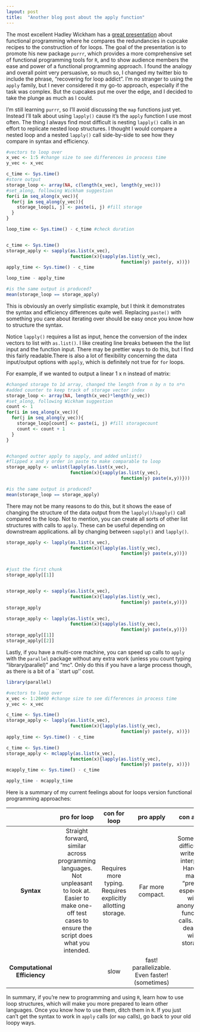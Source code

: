 ```yaml
---
layout: post
title:  "Another blog post about the apply function"
---
```


The most excellent Hadley Wickham has a [great presentation](https://www.youtube.com/watch?v=GyNqlOjhPCQ) about functional 
programming where he compares the redundancies in cupcake recipes to the 
construction of for loops. The goal of the presentation is to promote his
new package `purrr`, which provides a more comprehensive set of functional
programming tools for `R`, and to show audience members the ease and power of a
functional programming approach. I found the analogy and overall point very 
persuasive, so much so, I changed my twitter bio to include the phrase, 
"recovering for loop addict". I'm no stranger to using the `apply` family, but I
never considered it my go-to approach, especially if the task was complex. But
the cupcakes put me over the edge, and I decided to take the plunge as much as 
I could.


I'm still learning `purrr`, so I'll avoid discussing the `map` functions just 
yet. Instead I'll talk about using `lapply()` cause it's the `apply` function I 
use most often. The thing I always find most difficult is nesting `lapply()` 
calls in an effort to replicate nested loop structures. I thought I would
compare a nested loop and a nested `lapply()` call side-by-side to see how they
compare in syntax and efficiency.

```r
#vectors to loop over
x_vec <- 1:5 #change size to see differences in process time
y_vec <- x_vec

c_time <- Sys.time()
#store output
storage_loop <- array(NA, c(length(x_vec), length(y_vec)))
#set_along, following Wickham suggestion
for(i in seq_along(x_vec)){
  for(j in seq_along(y_vec)){
    storage_loop[i, j] <- paste(i, j) #fill storage
  }
}

loop_time <- Sys.time() - c_time #check duration


c_time <- Sys.time()
storage_apply <- sapply(as.list(x_vec), 
                        function(x){sapply(as.list(y_vec),
                                           function(y) paste(y, x))})
apply_time <- Sys.time() - c_time

loop_time - apply_time

#is the same output is produced?
mean(storage_loop == storage_apply)

```

This is obviously an overly simplistic example, but I think it demonstrates the 
syntax and efficiency differences quite well. Replacing `paste()` with something 
you care about iterating over should be easy once you know how to structure the 
syntax.

Notice `lapply()` requires a list as input, hence the conversion of the index 
vectors to list with `as.list()`. I like creating line breaks between the the 
list input and the function input. There may be prettier ways to do this, but I 
find this fairly readable.There is also a lot of flexibility concerning the data 
input/output options with `apply`, which is  definitely not true for `for` loops.

For example, if we wanted to output a linear 1 x n instead of matrix:
```r

#changed storage to 1d array, changed the length from n by n to n*n
#added counter to keep track of storage vector index
storage_loop <- array(NA, length(x_vec)*length(y_vec))
#set_along, following Wickham suggestion
count <- 1
for(i in seq_along(x_vec)){
  for(j in seq_along(y_vec)){
    storage_loop[count] <- paste(i, j) #fill storagecount
    count <- count + 1
  }
}


#changed outter apply to sapply, and added unlist()
#flipped x and y order in paste to make comparable to loop
storage_apply <- unlist(lapply(as.list(x_vec), 
                        function(x){sapply(as.list(y_vec), 
                                           function(y) paste(x,y))}))

#is the same output is produced?
mean(storage_loop == storage_apply)
```

There may not be many reasons to do this, but it shows the ease of changing 
the structure of the data output from the `lapply()`/`sapply()` call compared 
to the loop. Not to mention, you can create all sorts of other list structures 
with calls to `apply`. These can be useful depending on downstream 
applications. all by changing between `sapply()` and `lapply()`.

```r
storage_apply <- lapply(as.list(x_vec), 
                        function(x){lapply(as.list(y_vec), 
                                           function(y) paste(x,y))})


#just the first chunk
storage_apply[[1]]


storage_apply <- sapply(as.list(x_vec), 
                        function(x){lapply(as.list(y_vec), 
                                           function(y) paste(x,y))})
storage_apply

storage_apply <- lapply(as.list(x_vec), 
                        function(x){sapply(as.list(y_vec), 
                                           function(y) paste(x,y))})
storage_apply[[1]]
storage_apply[[2]]
```


Lastly, if you have a multi-core machine, you can speed up calls to `apply` with 
the `parallel` package without any extra work (unless you count typing 
"library(parallel)" and "mc". Only do this if you have a large process though,
as there is a bit of a ``start up'' cost.

```r
library(parallel)

#vectors to loop over
x_vec <- 1:20#00 #change size to see differences in process time
y_vec <- x_vec

c_time <- Sys.time()
storage_apply <- lapply(as.list(x_vec), 
                        function(x){lapply(as.list(y_vec), 
                                           function(y) paste(y, x))})
apply_time <- Sys.time() - c_time

c_time <- Sys.time()
storage_apply <- mclapply(as.list(x_vec), 
                        function(x){lapply(as.list(y_vec), 
                                           function(y) paste(y, x))})
mcapply_time <- Sys.time() - c_time

apply_time - mcapply_time

```


Here is a summary of my current feelings about for loops version functional 
programming approaches:

|        | **pro for loop** | **con for loop** | **pro apply** | **con apply** | 
|:------:|:----------------:|:----------------:|:-------------:|:-------------:|
| **Syntax**    | Straight forward, similar across programming languages. Not unpleasant to look at. Easier to make one-off test cases to ensure the script does what you intended. | Requires more typing. Requires explicitly allotting storage. | Far more compact. | Sometimes difficult to write and interpret. Hard to make "pretty" especially with anonymous function calls. Less dealing with storage. |
| **Computational Efficiency** | | slow | fast! parallelizable. Even faster! (sometimes) |  |


In summary, if you're new to programming and using `R`, learn how to use loop 
structures, which will make you more prepared to learn other languages. Once 
you know how to use them, ditch them in `R`. If you just can't get the syntax
to work in `apply` calls (or `map` calls), go back to your old loopy ways. 